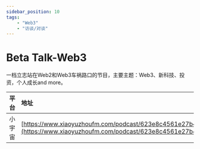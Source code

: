 ---
sidebar_position: 10
tags:
    - "Web3"
    - "访谈/对谈"
---

# Beta Talk-Web3

一档立志站在Web2和Web3车祸路口的节目，主要主题：Web3、新科技、投资，个人成长and more。

| 平台 | 地址 |
|:--|:----|
| 小宇宙 | [https://www.xiaoyuzhoufm.com/podcast/623e8c4561e27b4fd00cc6e8](https://www.xiaoyuzhoufm.com/podcast/623e8c4561e27b4fd00cc6e8) |

